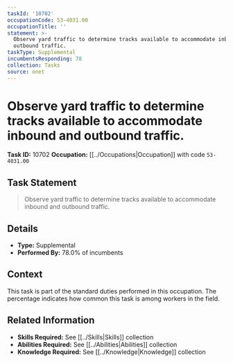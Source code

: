 ```yaml
---
taskId: '10702'
occupationCode: 53-4031.00
occupationTitle: ''
statement: >-
  Observe yard traffic to determine tracks available to accommodate inbound and
  outbound traffic.
taskType: Supplemental
incumbentsResponding: 78
collection: Tasks
source: onet
---
```

# Observe yard traffic to determine tracks available to accommodate inbound and outbound traffic.

**Task ID:** 10702
**Occupation:** [[../Occupations|Occupation]] with code `53-4031.00`

## Task Statement

> Observe yard traffic to determine tracks available to accommodate inbound and outbound traffic.

## Details

- **Type:** Supplemental
- **Performed By:** 78.0% of incumbents

## Context

This task is part of the standard duties performed in this occupation. The percentage indicates how common this task is among workers in the field.

## Related Information

- **Skills Required:** See [[../Skills|Skills]] collection
- **Abilities Required:** See [[../Abilities|Abilities]] collection
- **Knowledge Required:** See [[../Knowledge|Knowledge]] collection
